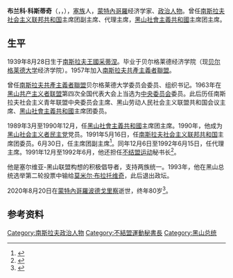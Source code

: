 {{NoteTA
|G1=地名
}}
{{Infobox President
| name= 布兰科·科斯蒂奇
| native_name= Branko Kostić
| image= Branko Kostić.jpg
| caption = 1968年
| order= {{SFRY}}主席团主席<br>代理
| primeminister=[[安特·马尔科维奇|安特·马尔科维奇]]
| term_start=1991年12月6日
| term_end=1992年6月15日
| predecessor= [[斯捷潘·梅西奇|斯捷潘·梅西奇]]
| successor=职位废除
| order1=[[蒙特內哥羅總統|蒙特內哥羅社會主義共和國主席團主席]]
| term_start1=1989年3月17日
| term_end1=1990年12月23日
| predecessor1=[[斯洛博丹·西莫维奇|斯洛博丹·西莫维奇]]{{small|（代理）}}
| successor1=[[莫米尔·布拉托维奇|莫米尔·布拉托维奇]]{{small|（总统）}}
| order2=[[不结盟运动|不结盟运动]]秘书长
| term_start2=1991年12月6日
| term_end2=1992年6月15日
| predecessor2=[[斯捷潘·梅西奇|斯捷潘·梅西奇]]
| successor2=[[多布里察·喬西奇|多布里察·喬西奇]]
| birth_date= {{Birth date|1939|8|28|}}
| birth_place={{YUG-1918}}[[采蒂涅|采蒂涅]]
| death_date= {{Death date and age|2020|8|20|1939|8|28|df=y}}
| death_place= {{MNE}}[[波德戈里察|波德戈里察]]
| party= {{SKJ}}（[[黑山共产主义者联盟|黑山共产主义者联盟]]）<br/>[[黑山社会主义者民主党|黑山社会主义者民主党]]
| nationality= {{MNE}}
}}

'''布兰科·科斯蒂奇'''（{{lang-sr-cyr|Бранко Костић}}，{{lang-sr-latn|Branko Kostić}}，{{bd|1939年|8月28日|2020年|8月20日|catIdx=Kostic}}），[[塞爾維亞族|塞族]]人，[[蒙特內哥羅|蒙特內哥羅]]经济学家、[[政治人物|政治人物]]。曾任[[南斯拉夫社会主义联邦共和国|南斯拉夫社会主义联邦共和国]]主席团副主席、代理主席，[[黑山社會主義共和國|黑山社會主義共和國]]主席团主席。

==生平==
1939年8月28日生于[[南斯拉夫王國|南斯拉夫王國]][[采蒂涅|采蒂涅]]。毕业于贝尔格莱德经济学院（现[[贝尔格莱德大学|贝尔格莱德大学]]经济学院）。1957年加入[[南斯拉夫共產主義者聯盟|南斯拉夫共產主義者聯盟]]。

曾任[[南斯拉夫共產主義者聯盟|南斯拉夫共產主義者聯盟]]贝尔格莱德大学委员会委员、组织书记。1963年在[[黑山共产主义者联盟|黑山共产主义者联盟]]第四次全国代表大会上当选为[[中央委员会|中央委员会]]委员。此后历任南斯拉夫社会主义青年联盟中央委员会主席、黑山劳动人民社会主义联盟共和国会议主席、[[黑山社會主義共和國|黑山社會主義共和國]]主席团委员。

1989年3月至1990年12月，任[[黑山社會主義共和國|黑山社會主義共和國]]主席团主席。1990年，他成为[[黑山社会主义者民主党|黑山社会主义者民主党]]党员。1991年5月16日，任[[南斯拉夫社会主义联邦共和国|南斯拉夫社会主义联邦共和国]]主席团委员。6月30日，任主席团副主席<ref>{{cite news |title=南联邦主席团选出主席和副主席 1991年7月2日第6版 |work=[[人民日报|人民日报]] |date=1991-07-02 |page=6}}</ref>。同年12月6日至1992年6月15日，任代理主席。1991年12月至1992年6月，他还担任[[不结盟运动|不结盟运动]]秘书长<ref>{{cite web |title=Umro Branko Kostić |url=https://www.vijesti.me/vijesti/politika/462069/umro-branko-kostic |publisher=Vijesti |language=sr |date=2020-08-21 |access-date=2020-08-21 |archive-date=2020-11-28 |archive-url=https://web.archive.org/web/20201128030259/https://www.vijesti.me/vijesti/politika/462069/umro-branko-kostic |dead-url=no }}</ref>。

他是塞尔维亚-黑山联盟构想的积极倡导者，支持两族统一。1993年，他在黑山总统选举第二轮投票中输给[[莫米尔·布拉托维奇|莫米尔·布拉托维奇]]，此后退出政坛。

2020年8月20日在[[蒙特內哥羅|蒙特內哥羅]][[波德戈里察|波德戈里察]]逝世，终年80岁<ref>{{cite web |title=Преминуо Бранко Костић, бивши члан Председништва СФРЈ |url=https://www.rts.rs/page/stories/ci/story/3/region/4055168/branko-kostic-preminuo.html |publisher=[[塞爾維亞廣播電視台|РТС]] |language=sr |date=2020-04-20 |access-date=2020-08-21 |archive-date=2021-01-09 |archive-url=https://web.archive.org/web/20210109093045/https://www.rts.rs/page/stories/ci/story/3/region/4055168/branko-kostic-preminuo.html |dead-url=no }}</ref>。

==参考资料==
{{Reflist}}

{{s-start}}
{{s-off}}
{{succession box|title=[[南斯拉夫社会主义联邦共和国|南斯拉夫社会主义联邦共和国]]主席团代理主席|before=[[斯捷潘·梅西奇|斯捷潘·梅西奇]]|after=职位废除|years=1991年－1992年}}
{{succession box|title=[[蒙特內哥羅總統|黑山社會主義共和國主席團主席]]|before=[[斯洛博丹·西莫维奇|斯洛博丹·西莫维奇]]|after=[[莫米尔·布拉托维奇|莫米尔·布拉托维奇]]|years=1989年－1990年}}
{{s-dip}}
{{succession box |title= [[不结盟运动|不结盟运动]]秘书长 |years=1991年－1992年 |before=[[斯捷潘·梅西奇|斯捷潘·梅西奇]] |after= [[多布里察·喬西奇|多布里察·喬西奇]]}}
{{s-end}}
{{南斯拉夫國家元首}}
{{蒙特內哥羅總統}}
{{不结盟运动历任秘书长}}
{{Authority control}}

{{DEFAULTSORT:Kostic, Branko}}
[[Category:南斯拉夫政治人物|Category:南斯拉夫政治人物]]
[[Category:不結盟運動秘書長|Category:不結盟運動秘書長]]
[[Category:黑山总统|Category:黑山总统]]
